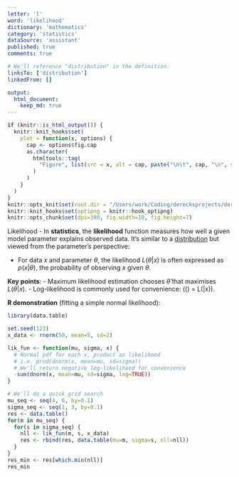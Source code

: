 ```yaml
---
letter: 'l'
word: 'likelihood'
dictionary: 'mathematics'
category: 'statistics'
dataSource: 'assistant'
published: true
comments: true

# We'll reference "distribution" in the definition.
linksTo: ['distribution']
linkedFrom: []

output:
  html_document:
    keep_md: true
---
```


```r
if (knitr::is_html_output()) {
  knitr::knit_hooks$set(
    plot = function(x, options) {
      cap <- options$fig.cap
      as.character(
        htmltools::tag(
          "Figure", list(src = x, alt = cap, paste("\n\t", cap, "\n", sep=""))
        )
      )
    }
  )
}
knitr::opts_knit$set(root.dir = "/Users/work/Coding/derecksprojects/derecksnotes.com-playground/derecksnotes.com/client/src/app/dictionaries/mathematics/definitions")
knitr::knit_hooks$set(optipng = knitr::hook_optipng)
knitr::opts_chunk$set(dpi=300, fig.width=10, fig.height=7)
```

<a id="likelihood">Likelihood</a> - In **statistics**, the **likelihood** function measures how well a given model parameter explains observed data. It’s similar to a [distribution](#distribution) but viewed from the parameter’s perspective:

- For data $x$ and parameter $\theta$, the likelihood $L(\theta | x)$ is often expressed as $p(x | \theta)$, the probability of observing $x$ given $\theta$.

**Key points**:
- Maximum likelihood estimation chooses $\hat\theta$ that maximises $L(\theta | x)$.
- Log-likelihood is commonly used for convenience: \(\ell(\theta) = \log L(\theta|x)\).

**R demonstration** (fitting a simple normal likelihood):

```r
library(data.table)

set.seed(123)
x_data <- rnorm(50, mean=5, sd=2)

lik_fun <- function(mu, sigma, x) {
  # Normal pdf for each x, product as likelihood
  # i.e. prod(dnorm(x, mean=mu, sd=sigma))
  # We'll return negative log-likelihood for convenience
  -sum(dnorm(x, mean=mu, sd=sigma, log=TRUE))
}

# We'll do a quick grid search
mu_seq <- seq(4, 6, by=0.1)
sigma_seq <- seq(1, 3, by=0.1)
res <- data.table()
for(m in mu_seq) {
  for(s in sigma_seq) {
    nll <- lik_fun(m, s, x_data)
    res <- rbind(res, data.table(mu=m, sigma=s, nll=nll))
  }
}
res_min <- res[which.min(nll)]
res_min
```

